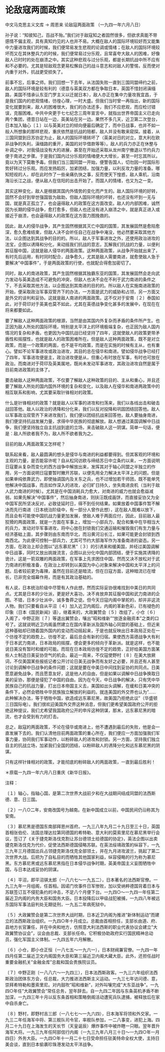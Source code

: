 # 论敌寇两面政策

中文马克思主义文库 -> 周恩来
论敌寇两面政策
（一九四一年六月八日）

孙子说："知彼知己，百战不殆。"我们对于敌寇知之者固然很多，但欲求真能不带感情不偏主观，具有真知灼见的人也并不易。大概在敌人的国际环境较好而又能集中力量进攻我们的时候，我们便常易发生悲观的论调或情绪；在敌人的国际环境较坏而又在其休整兵力的时候，我们便常易过分乐观，且常喜夸大敌人的困难，好像敌人已时时的处在崩溃之中。其实这种悲观与过分乐观，都是长期抗战中所不应有和不必要的。尤其是轻敌观念更易松懈自己的战斗意志和对敌人的警惕，反而使对内重于对外，抗战更受损失了。

前事不忘，后事之师。我们回想一下去年，从法国失败一直到三国同盟缔约之前，敌人的国际环境是较有利的（德意与英美双方都在争取日本，英国不惜封闭滇缅路，美国不惜承认东亚门罗主义以迁就日本），敌人亦正在集中力量攻我宜昌，于是我们国内的悲观情绪，彷徨心理，一时大盛。但我们当时曾一再指出，新的国际变化就要到来，敌人的困难很大，我们的办法还多，我们不应悲观，而应检讨错误，克服困难。中共中央更于七七纪念三周年宣言中，就指出世界帝国主义已走向两个集团，德意日站在一边，英美站在另一边。果然不多几天，近卫第二次登台，日本加入轴心〔１〕以与英美对立的倾向便最后确定了，而中日战事，也并不如一般人所想象的那样悲观，重庆依然是抗战的陪都，敌人并没有敢来窥探。接着，从三国同盟到日苏协定为止，敌人的国际环境转坏了（英美对日的对立，意大利在欧非战争的失利，滇缅路的重开，美国的对华借款等等）。敌人的兵力亦正在休整与补调之中，对我侵战没有大的进展，甚至在开始还采取从龙州南宁撤退以节约兵力便于南进之步骤。于是我们国内过分乐观的情绪便大大增长，甚至一时忘其所以，竟以为天下莫敢予毒。但我们当三国同盟一开始，便警告国人，切勿因一时国际形势好转过分乐观。而应发扬蹈厉，加紧团结，加强力量，以利反攻力量的准备。哪知短视的人，却在此时作了一些亲痛仇快之事，反而使天下惶惑，敌人乘机，沿南海沿长江之战，便从敌人在信阳的出击开始了。而国人的情绪，也又为之一变。

其实这种变化，敌人是根据其国内外情势的变化而产生的。敌人国际环境的好转，固然不会好到举世强国皆为敌助，但敌人国际环境的坏转，也还没有坏到一无与国，就是真正孤立了，也会逼得敌人的政策在这方面改变。敌人的内部困难，诚然因为长期的侵华战争，愈打愈多，但敌人也还没有进入崩溃之中，就是真正进入或接近于崩溃，也会逼得敌人的政策在这方面力图挽救的。

因此，敌人的侵华战争，其产生固然根据其灭亡中国的国策，其发展固然是愈陷愈深，愈久愈难结束，但敌人决不会听任自己在战争中淹没，他必然要采取其他方法，以企图达到其战争的目的的。所以，敌人于军事进攻之外，还使用政治进攻的法宝，企图以诱降和分化，来动摇我们抗战的意志，瓦解我们抗战的力量，以便利其征服中国，这就是敌人侵华的两面政策。这种两面政策，从战争开始就出来了，有时先后运用，有时同时配合，战争愈久，尤其是敌人需要南进，就愈使敌人急于要解决"中国事件"，于是两面政策的行使，也就配合得愈加密切了。

同时，敌人的南进政策，其产生固然根据其独霸东亚的国策，其发展固然会走向武力发动与英美造成不可避免的冲突，但敌人也决不会在不利于武力南进的条件之下，不去采取其他方法，以企图达到其南进的目的的。所以敌人在实施南进政策的开始，便采取政治军事双管齐下的办法，一方面是武力的威胁和占领，另一方面又是外交的谈判和妥协。这就是敌人南进的两面政策。这不仅对于安南〔２〕泰国如此，对于荷印对于英美也莫不如此，尤其在英德战争变化甚多的发展中，在现在在将来都要如此。

要了解敌人这种两面政策的根源，当然是由其国内外复杂而矛盾的条件所产生。也正因为敌人所处的国际环境，特别是太平洋上的环境极端复杂，也正因为敌人国内情况的复杂和矛盾，也更因为中国抗战已经坚持了四年，这就使敌人的政策更带矛盾性和摇摆性，也就是敌人的政策困难所在。但是敌人这种两面政策，既不是对立政策，而是一个政策的两面，也不是平均政策，而是在实施的时候有主从，也有重心。譬如不论军事进攻或政治进攻，其目的总在侵华和南进。譬如侵华战争已经打了四年，军事进攻便是主，政治进攻便是从，但重心有时放在军事，有时也可放在政治。而南进对于荷印及英美属地，既尚未发动军事进攻，其政治进攻自然是属于目前南进政策的主体了。

要击破敌人这种两面政策，不仅要了解敌人这种政策的目的、主从和重心，并且还要了解敌人所处的国内国外环境的复杂和变化，以及敌人在侵华和南进两政策中的相互联系和影响，尤其要采取针锋相对的政策。

什么是针锋相对的政策？就是敌人以军事的进攻和扫荡来，我们以各线出击和破击战回答他。敌人以政治的诱降和分化来，我们以反对投降和巩固团结回答他。敌人以军事政治双管齐下来进攻我们，我们便以团结抗战来回答他，敌人要抽身南进，我们便坚持抗战发展力量，求得中华民族的彻底解放。敌人想通过美国调解中日战争，我们便坚持独立自主抗战到底的立场，来击破敌人这一阴谋。简单一句话，便是：敌人所欲者我不为，敌人所不欲者我为之。

目前的敌人两面政策又怎样呢？

联系起来看，敌人最圆满的想头是侵华与南进的利益都要得到。但其客观的环境和主观的力量，是否能容许呢？自从松冈访欧与缔结苏日中立条约以来，一方面说明日寇要从复杂而变化的西方战争中解放出来，发挥其对于轴心同盟之半独立的作用，另一方面说明日寇要暂时撇开苏联，以便先用全力解决太平洋上的问题。但是如果单纯依靠武力，即使抽调国内及关东之兵，也不过增加若干师团，既不能单凭他解决中国战事，而且如作深入的进攻，必归旷日持久，坐失南进良机（当利于敌人武力南进的时候）。尤其是在中国消耗兵力愈大，对南进的威力也就会愈益减弱。如果先解决"中国事件"，然后抽身南进，则扶汪既成画饼，而直接妥协又为全中国军民所坚决反对，必致徒延时日，得不到任何结果。如果放着中国事件暂不解决而先行南进（日本统治阶级中，有一部分人曾作此想），这在敌人既难以放下，而且会有可能使中国抗战力量更加发展，使敌人难于两面应付，因此，目前敌人最狡猾的两面政策，就是一方面在军事上，增加一小部兵力，配合和集中在华相当大的兵力，发动对华军事进攻，将中心放在封锁我们交通运输和摧毁我们有生力量与经济基础上面，其步骤则由东南而华北，而沿黄河沿长江，如果可能更会封锁到西南西北。为此便可控制一部兵力，尤其可节约大部海军作为准备南进的姿态。另一方面，在政治上却企图以"远东慕尼黑"〔３〕的引诱来和缓美国，并经过美国调解中日战事，同时又放出挑拨流言，企图以此分化中国内部团结，便于实施其诱降的诡计。这是一箭双雕的两面政策，在军事上先求困住中国，然而又决不放松对于武力南进的积极准备，在政治上却转到以美国为中心对象来解决中国和太平洋上的问题。后者较前更为毒辣，虽然在目前还是暗流，但在日寇方面，这种暗流已在增长，已非完全烟幕作用，而是有其政治基础的。

有人说，日本统治阶级中尽管有人作此想，然而实际妥协很难找到中美日的共同点。尤其是日本的少壮派，更是好大喜功，决不肯放弃其征服中国和武力南进的企图。不错，日本少壮派中，诚多鲁莽之徒。但今天日寇内阁中掌舵的，却并非这流人物。我们只要看自从平沼〔４〕加入近卫内阁后，内阁的革新色彩，已有褪色的印象（日本《国民新闻》语），继着来的，大政翼赞会〔５〕改组了，小仓〔６〕入阁了，中野正刚〔７〕等退出翼赞会，嚷出"昭和维新""放逐金融资本"之类的口号了。这就说明近卫内阁虽然建立在国内革新派及国外轴心同盟的基础上，但近来这种基础却已随着国外国内的变动而动摇起来，于是也就反映出日本政局正处在一个彷徨不定的趋势上。彷徨不定，最后总会有新的归宿。果使西方英德战争大有利于日本武力南进，日本政局的摇摆，便会更多的倾向于革新派。就是这样，也不能说日美没有暂时和缓的可能。而现在日本政局彷徨不定的趋势，正好给美国方面某些人士制造日美妥协空气的机会。最近一周来，不仅寇使野村〔８〕在美大放厥词，不仅美国某些报纸记者公开讨论日美无战争而有友好之必要，并且还有人甚至讨论到调解中日战争的条件问题；这就是要在中美日中间找到妥协的共同点。日美愿意避免战争，而且愿意友好，这是他人的自由，但是如果以调解中日战争换取日美的妥协，那便是侵犯了中国的自由。因为在今天，中日战争的解决，只有凭中华民族自己的抗战力量，打出日本帝国主义去，美国如出头调解，在缓和日美冲突的条件下，必然会牺牲中华民族独立解放的利益的。就连美国的外交界也认为"......此种解决办法，等于牺牲中国，欲造成远东慕尼黑，故美国乃拒绝此议"（华盛顿三日国际电）。我们很欢迎美国外交界这种消息，但我们更希望美国政府公开的拒绝这种提议，我们尤希望我国政府公开的申斥这种阴谋，那末，远东慕尼黑的暗流，也才会受到有力的打击。

总之，敌寇的两面政策，不论在侵华或南进上，他不遭遇到最后的失败，他是会一直发展下去的。我们认清他目前两面政策的重心所在，我们便应一方面加强我们军事力量，协同我们军事动作，以粉碎敌人的进攻和封锁。另一方面，坚持我们独立自主的抗战立场，加紧我们全国的团结，以粉碎敌人的诱降分化和远东慕尼黑的阴谋。

只有这样针锋相对的政策，才能彻底的粉碎敌人的两面政策，一直到最后胜利！

＊原载一九四一年六月八日重庆《新华日报》。

注释：

〔１〕轴心，指轴心国，是第二次世界大战前夕和在大战期间结成同盟的法西斯德、意、日三国。

〔２〕一八○二年，安南改国号为越南。在新中国成立以前，中国民间仍沿称其为安南。

〔３〕慕尼黑是德国东南部拜恩州首府。一九三八年九月二十九日至三十日，英国首相张伯伦、法国总理达拉第同德国的希特勒、意大利的莫索里尼在慕尼黑举行会议，签订了《关于捷克斯洛伐克割让苏台德领土给德国的协定》，英法企图以出卖捷克斯洛伐克为代价，促使法西斯德国侵略苏联。在英法绥靖政策的纵容下，一九三九年三月德国出兵占领捷克斯洛伐克全部领土，并在九月进攻波兰，挑起了第二次世界大战。后把为了自私目的而牺牲其他国家利益，纵容侵略的行为称为慕尼黑。东方慕尼黑或远东慕尼黑指在日本侵华战争时期，英美帝国主义妄图牺牲中国，与日本达成妥协的阴谋。

〔４〕平沼，即平沼骐太郎（一八六七～一九五二），日本著名的法西斯官僚。一九三九年一月组阁，任首相。因诺门坎事件日军惨败，加以受纳粹德国背着日本与苏联签订互不侵犯条约的冲击，不足八个月便下台。一九四○～一九四一年任第二届近卫内阁的内务大臣和国务大臣。日本投降后以甲级战犯被捕，一九四八年被远东国际军事法庭判处无期徒刑，一九五二年病死狱中。

〔５〕大政翼赞会是第二次世界大战时期，日本近卫内阁为推进"新体制运动"而建立的法西斯政治组织。一九四○年十月成立。总裁由首相担任，支部长由道、府、县地方长官兼任，并在中央和地方，仿照意大利法西斯的职业代表协议会建立"大政翼赞协议会"，议会由总裁、支部长任命。它积极协助政府实行国民精神总动员，强化军国主义体制。一九四五年六月解散。

〔６〕小仓，即小仓正恒（一八七五～一九六一），日本财阀兼官僚。一九四一年四月任第二届近卫文内阁国务大臣和第三届近卫内阁大藏大臣。此外，还担任战时重要金融机关"金融金库"总裁和国会贵族院议员。

〔７〕中野正刚〔一八八六～一九四三），日本法西斯政客。一九三六年组织法西斯政治团体东方会，任总裁，大力推进法西斯主义运动。一九三七年访问德、意，崇拜希特勒和墨索里尼。对内鼓吹"昭和维新"，对外叫嚷完成"大东亚战争"。一九四○年任"大政翼赞会"常任总务，翌年辞去。自一九四二年因与东条英机矛盾不断加深，一九四三年十月以反东条首相和策略倒阁活动遭宪兵队逮捕，被释放后在家中自杀身亡。

〔８〕野村，即野村吉三郎（一八七七～一九六四），日本海军将领和外交家。一九三二年任海军中将、第三舰队司令官，率舰队参加，一二八事变，进犯上海。四月二十九日在上海发生的天长节（天皇诞辰）爆炸事件中被炸瞎一只眼。翌年晋升海军大将。一九三九年任阿部信行内阁（一九三九年八月三十日～一九四○年一月四日）外务大臣。一九四○年十一月二十七日受命担任驻美特命全权大使，主持日美会谈，直到日本偷袭珍珠港发动太平洋战争。

